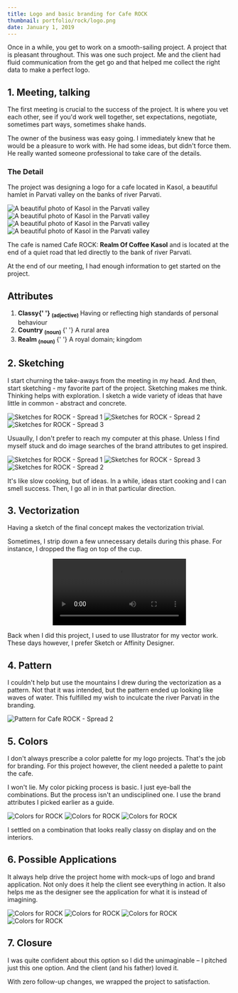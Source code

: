 ```yaml
---
title: Logo and basic branding for Cafe ROCK
thumbnail: portfolio/rock/logo.png
date: January 1, 2019
---
```


Once in a while, you get to work on a smooth-sailing project. A project that is
pleasant throughout. This was one such project. Me and the client had fluid
communication from the get go and that helped me collect the right data to make
a perfect logo.

## 1. Meeting, talking

The first meeting is crucial to the success of the project. It is where you vet
each other, see if you'd work well together, set expectations, negotiate,
sometimes part ways, sometimes shake hands.

The owner of the business was easy going. I immediately knew that he would be a
pleasure to work with. He had some ideas, but didn't force them. He really
wanted someone professional to take care of the details.

### The Detail

The project was designing a logo for a cafe located in Kasol, a beautiful hamlet
in Parvati valley on the banks of river Parvati.

<div className="grid grid-cols-5 grid-rows-3 gap-3">
  <Zoom zoomMargin={40} wrapStyle={{ gridColumn: 'span 3', gridRow: 'span 3' }}>
    <img
      className="rounded-md w-full h-full object-cover drop-shadow-lg"
      src="/portfolio/rock/kasol-valley-river.jpg "
      alt="A beautiful photo of Kasol in the Parvati valley"
    />
  </Zoom>
  <Zoom zoomMargin={40} wrapStyle={{ gridColumn: 'span 2' }}>
    <img
      className="rounded-md w-full h-full object-cover drop-shadow-lg"
      src="/portfolio/rock/kasol-valley.jpg"
      alt="A beautiful photo of Kasol in the Parvati valley"
    />
  </Zoom>
  <Zoom zoomMargin={40} wrapStyle={{ gridColumn: 'span 2' }}>
    <img
      className="rounded-md w-full h-full object-cover drop-shadow-lg"
      src="/portfolio/rock/kasol-fest.jpg"
      alt="A beautiful photo of Kasol in the Parvati valley"
    />
  </Zoom>
  <Zoom zoomMargin={40} wrapStyle={{ gridColumn: 'span 2' }}>
    <img
      className="rounded-md w-full h-full object-cover drop-shadow-lg"
      src="/portfolio/rock/kasol-farm.jpg"
      alt="A beautiful photo of Kasol in the Parvati valley"
    />
  </Zoom>
</div>

The cafe is named Cafe ROCK: **Realm Of Coffee Kasol** and is located at the end
of a quiet road that led directly to the bank of river Parvati.

At the end of our meeting, I had enough information to get started on the
project.

<div className="flex justify-center my-6">
  <div className="relative rounded-sm border border-gray-200 text-primary-500 -rotate-1 bg-white drop-shadow-md">
    <h2 className="m-0 py-3 pl-6 pr-3 text-primary-500 border-b border-accent-200 before:-translate-x-3 before:top-0 before:bottom-0 before:absolute before:border-l before:border-accent-200">
      Attributes
    </h2>
    <ol className="divide-y divide-gray-200">
      <li className="flex flex-col divide-y divide-gray-200">
        <strong className="pl-6 pr-3">
          Classy{' '}
          <sub className="font-serif italic font-normal">(adjective)</sub>
        </strong>
        <span className="pl-6 pr-3 font-serif italic text-gray-600 leading-7 text-sm decoration-clone">
          Having or reflecting high standards of personal behaviour
        </span>
        <span>&nbsp;</span>
      </li>
      <li className="flex flex-col divide-y divide-gray-200">
        <strong className="pl-6 pr-3">
          Country <sub className="font-serif italic font-normal">(noun)</sub>
        </strong>{' '}
        <span className="pl-6 pr-3 font-serif italic text-gray-600 leading-7 text-sm decoration-clone">
          A rural area
        </span>
        <span>&nbsp;</span>
      </li>
      <li className="flex flex-col divide-y divide-gray-200">
        <strong className="pl-6 pr-3">
          Realm <sub className="font-serif italic font-normal">(noun)</sub>
        </strong>{' '}
        <span className="pl-6 pr-3 font-serif italic text-gray-600 leading-7 text-sm decoration-clone">
          A royal domain; kingdom
        </span>
      </li>
    </ol>
  </div>
</div>

## 2. Sketching

I start churning the take-aways from the meeting in my head. And then, start
sketching - my favorite part of the project. Sketching makes me think. Thinking
helps with exploration. I sketch a wide variety of ideas that have little in
common - abstract and concrete.

<div className="grid grid-cols-3 gap-3 drop-shadow-lg">
  <Zoom zoomMargin={40}>
    <img
      className="rounded-md w-full h-full object-cover"
      src="/portfolio/rock/attribute.001.jpg"
      alt="Sketches for ROCK - Spread 1"
    />
  </Zoom>
  <Zoom zoomMargin={40}>
    <img
      className="rounded-md w-full h-full object-cover"
      src="/portfolio/rock/attribute.002.jpg"
      alt="Sketches for ROCK - Spread 2"
    />
  </Zoom>
  <Zoom zoomMargin={40}>
    <img
      className="rounded-md w-full h-full object-cover"
      src="/portfolio/rock/attribute.003.jpg"
      alt="Sketches for ROCK - Spread 3"
    />
  </Zoom>
</div>

Usuaully, I don't prefer to reach my computer at this phase. Unless I find
myself stuck and do image searches of the brand attributes to get inspired.

<div className="grid grid-cols-4 grid-rows-2 gap-3 drop-shadow-lg">
  <Zoom zoomMargin={40} wrapStyle={{ gridColumn: 'span 2' }}>
    <img
      className="rounded-md w-full h-full object-cover"
      src="/portfolio/rock/rock-sketches-1.jpg"
      alt="Sketches for ROCK - Spread 1"
    />
  </Zoom>
  <Zoom zoomMargin={40} wrapStyle={{ gridRow: 'span 2', gridColumn: 'span 2' }}>
    <img
      className="rounded-md w-full h-full object-cover"
      src="/portfolio/rock/rock-sketches-3.jpg"
      alt="Sketches for ROCK - Spread 3"
    />
  </Zoom>
  <Zoom zoomMargin={40} wrapStyle={{ gridColumn: 'span 2' }}>
    <img
      className="rounded-md w-full h-full object-cover"
      src="/portfolio/rock/rock-sketches-2.jpg"
      alt="Sketches for ROCK - Spread 2"
    />
  </Zoom>
</div>

It's like slow cooking, but of ideas. In a while, ideas start cooking and I can
smell success. Then, I go all in in that particular direction.

## 3. Vectorization

Having a sketch of the final concept makes the vectorization trivial.

Sometimes, I strip down a few unnecessary details during this phase. For
instance, I dropped the flag on top of the cup.

<center>
  <video
    className="rounded-md max-w-sm"
    controls
    src="/portfolio/rock/vectorization.mp4"
  />
</center>

Back when I did this project, I used to use Illustrator for my vector work.
These days however, I prefer Sketch or Affinity Designer.

## 4. Pattern

I couldn't help but use the mountains I drew during the vectorization as a
pattern. Not that it was intended, but the pattern ended up looking like waves
of water. This fulfilled my wish to inculcate the river Parvati in the branding.

<Zoom zoomMargin={40}>
  <img
    className="rounded-md w-full h-full object-cover"
    src="/portfolio/rock/pattern.jpg"
    alt="Pattern for Cafe ROCK - Spread 2"
  />
</Zoom>

## 5. Colors

I don't always prescribe a color palette for my logo projects. That's the job
for branding. For this project however, the client needed a palette to paint the
cafe.

I won't lie. My color picking process is basic. I just eye-ball the
combinations. But the process isn't an undisciplined one. I use the brand
attributes I picked earlier as a guide.

<div className="grid grid-cols-2 grid-rows-2 gap-3 drop-shadow-lg">
  <Zoom zoomMargin={40}>
    <img
      className="rounded-md w-full h-full object-cover"
      src="/portfolio/rock/colors-2.jpg"
      alt="Colors for ROCK"
    />
  </Zoom>
  <Zoom zoomMargin={40}>
    <img
      className="rounded-md w-full h-full object-cover"
      src="/portfolio/rock/colors-3.jpg"
      alt="Colors for ROCK"
    />
  </Zoom>
  <Zoom zoomMargin={40} wrapStyle={{ gridColumn: 'span 2' }}>
    <img
      className="rounded-md w-full h-full object-cover"
      src="/portfolio/rock/colors-1.jpg"
      alt="Colors for ROCK"
    />
  </Zoom>
</div>

I settled on a combination that looks really classy on display and on the
interiors.

## 6. Possible Applications

It always help drive the project home with mock-ups of logo and brand
application. Not only does it help the client see everything in action. It also
helps me as the designer see the application for what it is instead of
imagining.

<div className="grid grid-cols-2 grid-rows-2 gap-3 drop-shadow-lg">
  <Zoom zoomMargin={40}>
    <img
      className="rounded-md w-full h-full object-cover"
      src="/portfolio/rock/applications-1.jpg"
      alt="Colors for ROCK"
    />
  </Zoom>
  <Zoom zoomMargin={40}>
    <img
      className="rounded-md w-full h-full object-cover"
      src="/portfolio/rock/applications-2.jpg"
      alt="Colors for ROCK"
    />
  </Zoom>
  <Zoom zoomMargin={40}>
    <img
      className="rounded-md w-full h-full object-cover"
      src="/portfolio/rock/applications-3.jpg"
      alt="Colors for ROCK"
    />
  </Zoom>
  <Zoom zoomMargin={40}>
    <img
      className="rounded-md w-full h-full object-cover"
      src="/portfolio/rock/applications-4.jpg"
      alt="Colors for ROCK"
    />
  </Zoom>
</div>

## 7. Closure

I was quite confident about this option so I did the unimaginable – I pitched
just this one option. And the client (and his father) loved it.

With zero follow-up changes, we wrapped the project to satisfaction.
